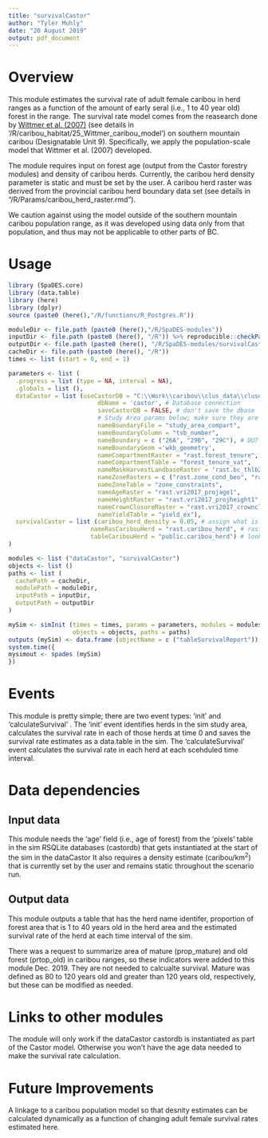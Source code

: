 ```yaml
---
title: "survivalCastor"
author: "Tyler Muhly"
date: "20 August 2019"
output: pdf_document
---
```


# Overview
This module estimates the survival rate of adult female caribou in herd ranges as a function of the amount of early seral (i.e., 1 to 40 year old) forest in the range. The survival rate model comes from the reasearch done by [Wittmer et al. (2007)](https://besjournals.onlinelibrary.wiley.com/doi/full/10.1111/j.1365-2656.2007.01220.x) (see details in '/R/caribou_habitat/25_Wittmer_caribou_model') on southern mountain caribou (Designatable Unit 9). Specifically, we apply the population-scale model that Wittmer et al. (2007) developed. 

The module requires input on forest age (output from the Castor forestry modules) and density of caribou herds. Currently, the caribou herd density parameter is static and must be set by the user. A caribou herd raster was derived from the provincial caribou herd boundary data set (see details in "/R/Params/caribou_herd_raster.rmd").

We caution against using the model outside of the southern mountain caribou population range, as it was developed using data only from that population, and thus may not be applicable to other parts of BC. 

# Usage

```r
library (SpaDES.core)
library (data.table)
library (here)
library (dplyr)
source (paste0 (here(),"/R/functions/R_Postgres.R"))

moduleDir <- file.path (paste0 (here(),"/R/SpaDES-modules"))
inputDir <- file.path (paste0 (here(), "/R")) %>% reproducible::checkPath (create = TRUE)
outputDir <- file.path (paste0 (here(), "/R/SpaDES-modules/survivalCastor/outputs"))
cacheDir <- file.path (paste0 (here(), "/R"))
times <- list (start = 0, end = 1)

parameters <- list (
  .progress = list (type = NA, interval = NA),
  .globals = list (),
  dataCastor = list (useCastorDB = "C:\\Work\\caribou\\clus_data\\clusdb.sqlite", # instantiated dbase
                         dbName = 'castor', # Database connection
                         saveCastorDB = FALSE, # don't save the dbase
                         # Study Area params below; make sure they are consistent with other modules
                         nameBoundaryFile = "study_area_compart",
                         nameBoundaryColumn = "tsb_number",
                         nameBoundary = c ("26A", "29B", "29C"), # DU7 
                         nameBoundaryGeom ='wkb_geometry',
                         nameCompartmentRaster = "rast.forest_tenure",
                         nameCompartmentTable = "forest_tenure_vat",
                         nameMaskHarvestLandbaseRaster = 'rast.bc_thlb2018',
                         nameZoneRasters = c ("rast.zone_cond_beo", "rast.zone_cond_vqo",  "rast.zone_cond_uwr", "rast.zone_cond_fsw", "rast.zone_cond_nharv"),
                         nameZoneTable = "zone_constraints",
                         nameAgeRaster = "rast.vri2017_projage1",
                         nameHeightRaster = "rast.vri2017_projheight1",
                         nameCrownClosureRaster = "rast.vri2017_crownclosure",
                         nameYieldTable = "yield_ex"),
  survivalCastor = list (caribou_herd_density = 0.05, # assign what is appropriate for the herd
                       nameRasCaribouHerd = "rast.caribou_herd", # raster of herd boundaries
                       tableCaribouHerd = "public.caribou_herd") # look-up table of herd names
)

modules <- list ("dataCastor", "survivalCastor")
objects <- list ()
paths <- list (
  cachePath = cacheDir,
  modulePath = moduleDir,
  inputPath = inputDir,
  outputPath = outputDir
)

mySim <- simInit (times = times, params = parameters, modules = modules,
                  objects = objects, paths = paths)
outputs (mySim) <- data.frame (objectName = c ("tableSurvivalReport")) # Consists of survival rate estimates for each herd in the study area at each time step. Gets saved in the 'outputs' folder of the module. 
system.time({
mysimout <- spades (mySim)
})
```

# Events
This module is pretty simple; there are two event types: 'init' and 'calculateSurvival' . The 'init' event identifies herds in the sim study area, calculates the survival rate in each of those herds at time 0 and saves the survival rate estimates as a data.table in the sim. The 'calculateSurvival' event calculates the survival rate in each herd at each scehduled time interval. 

# Data dependencies
## Input data
This module needs the 'age' field (i.e., age of forest) from the 'pixels' table in the sim RSQLite databases (castordb) that gets instantiated at the start of the sim in the dataCastor It also requires a density estimate (caribou/km^2^) that is currently set by the user and remains static throughout the scenario run.

## Output data
This module outputs a table that has the herd name identifer, proportion of forest area that is 1 to 40 years old in the herd area and the estimated survival rate of the herd at each time interval of the sim.

There was a request to summarize area of mature (prop_mature) and old forest (prtop_old) in caribou ranges, so these indicators were added to this module Dec. 2019. They are not needed to calcualte survival. Mature was defined as 80 to 120 years old and greater than 120 years old, respectively, but these can be modified as needed.  

# Links to other modules
The module will only work if the dataCastor castordb is instantiated as part of the Castor model. Otherwise you won't have the age data needed to make the survival rate calculation. 

# Future Improvements
A linkage to a caribou population model so that desnity estimates can be calculated dynamically as a function of changing adult female survival rates estimated here. 
